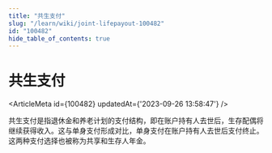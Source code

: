 ```yaml
---
title: "共生支付"
slug: "/learn/wiki/joint-lifepayout-100482"
id: "100482"
hide_table_of_contents: true
---
```



# 共生支付

<ArticleMeta id={100482} updatedAt={'2023-09-26 13:58:47'} />
<div className='border-solid border-b border-t-0 my-4 border-[var(--ifm-color-gray-300)]' />

共生支付是指退休金和养老计划的支付结构，即在账户持有人去世后，生存配偶将继续获得收入。这与单身支付形成对比，单身支付在账户持有人去世后支付终止。这两种支付选择也被称为共享和生存人年金。
